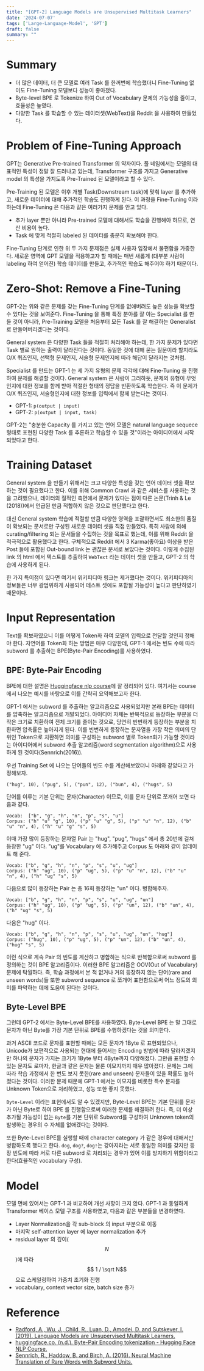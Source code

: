 ```yaml
---
title: "[GPT-2] Language Models are Unsupervised Multitask Learners"
date: '2024-07-07'
tags: ['Large-Language-Model', 'GPT']
draft: false
summary: ""
---
```


# Summary

- 더 많은 데이터, 더 큰 모델로 여러 Task 를 한꺼번에 학습했더니 Fine-Tuning 없이도 Fine-Tuning 모델보다 성능이 좋아졌다.
- Byte-level BPE 로 Tokenize 하여 Out of Vocabulary 문제의 가능성을 줄이고, 효율성은 높였다.
- 다양한 Task 를 학습할 수 있는 데이터셋(WebText)을 Reddit 을 사용하여 만들었다.

# Problem of Fine-Tuning Approach

GPT는 Generative Pre-trained Transformer 의 약자이다. 풀 네임에서는 모델의 대표적인 특성이 정말 잘 드러나고 있는데, Transformer 구조를 가지고 Generative model 의 특성을 가지도록 Pre-Trained 된 모델이라고 할 수 있다.

Pre-Training 된 모델은 이후 개별 Task(Downstream task)에 맞춰 layer 를 추가하고, 새로운 데이터에 대해 추가적인 학습도 진행하게 된다. 이 과정을 Fine-Tuning 이라 하는데 Fine-Tuning 은 다음과 같은 여러가지 문제를 안고 있다.

- 추가 layer 뿐만 아니라 Pre-trained 모델에 대해서도 학습을 진행해야 하므로, 연산 비용이 높다.
- Task 에 맞게 적절히 labeled 된 데이터를 충분히 확보해야 한다.

Fine-Tuning 단계로 인한 위 두 가지 문제점은 실제 사용자 입장에서 불편함을 가중한다. 새로운 영역에 GPT 모델을 적용하고자 할 때에는 매번 새롭게 (대부분 사람이 labeling 하여 얻어진) 학습 데이터를 만들고, 추가적인 학습도 해주어야 하기 때문이다.

# Zero-Shot: Remove a Fine-Tuning

GPT-2는 위와 같은 문제를 갖는 Fine-Tuning 단계를 없애버려도 높은 성능을 확보할 수 있다는 것을 보여준다. Fine-Tuning 을 통해 특정 분야를 잘 아는 Specialist 를 만들 것이 아니라, Pre-Training 모델을 처음부터 모든 Task 를 잘 해결하는 Generalist 로 만들어버리겠다는 것이다.

General system 은 다양한 Task 들을 적절히 처리해야 하는데, 한 가지 문제가 있다면 Task 별로 원하는 출력이 달라진다는 것이다. 동일한 것에 대해 묻는 질문이라 할지라도 O/X 퀴즈인지, 선택형 문제인지, 서술형 문제인지에 따라 해답이 달라지는 것처럼.

Specialist 를 만드는 GPT-1 는 세 가지 유형의 문제 각각에 대해 Fine-Tuning 을 진행하여 문제를 해결할 것이다. General system 은 사람이 그러하듯, 문제의 유형이 무엇인지에 대한 정보를 함께 받아 적절한 형태의 정답을 반환하도록 학습한다. 즉 이 문제가 O/X 퀴즈인지, 서술형인지에 대한 정보를 입력에서 함께 받는다는 것이다.

- GPT-1: `p(output | input)`
- GPT-2: `p(output | input, task)`

GPT-2는 "충분한 Capacity 를 가지고 있는 언어 모델은 natural language sequece 형태로 표현된 다양한 Task 를 추론하고 학습할 수 있을 것"이라는 아이디어에서 시작되었다고 한다.

# Training Dataset

General system 을 만들기 위해서는 크고 다양한 특성을 갖는 언어 데이터 셋을 확보하는 것이 필요했다고 한다. 이를 위해 Common Crawl 과 같은 서비스를 사용하는 것을 고려했으나, 데이터의 질적인 측면에서 문제가 있다는 점이 다른 논문(Trinh & Le (2018))에서 언급된 만큼 적합하지 않은 것으로 판단했다고 한다.

대신 General system 학습에 적절할 만큼 다양한 영역을 포괄하면서도 최소한의 품질이 확보되는 문서로만 구성된 새로운 데이터 셋을 직접 만들었다. 특히 사람에 의해 curating/filtering 되는 문서들을 수집하는 것을 목표로 했는데, 이를 위해 Reddit 을 적극적으로 활용했다고 한다. 구체적으로 Reddit 에서 3 Karma(좋아요) 이상을 받은 Post 들에 포함된 Out-bound link 는 괜찮은 문서로 보았다는 것이다. 이렇게 수집된 link 의 html 에서 텍스트를 추출하여 `WebText` 라는 데이터 셋을 만들고, GPT-2 의 학습에 사용하게 된다.

한 가지 특이점이 있다면 여기서 위키피디아 링크는 제거했다는 것이다. 위키피디아의 정보들은 너무 광범위하게 사용되어 테스트 셋에도 포함될 가능성이 높다고 판단하였기 때문이다.

# Input Representation

Text를 확보하였으니 이를 어떻게 Token화 하여 모델의 입력으로 전달할 것인지 정해야 한다. 자연어를 Token화 하는 방법은 매우 다양한데, GPT-1 에서는 빈도 수에 따라 subword 를 추출하는 BPE(Byte-Pair Encoding)를 사용하였다.

## BPE: Byte-Pair Encoding

BPE에 대한 설명은 [Huggingface nlp course](https://huggingface.co/learn/nlp-course/en/chapter6/5)에 잘 정리되어 있다. 여기서는 course 에서 나오는 예시를 바탕으로 이를 간략히 요약해보고자 한다.

GPT-1 에서는 subword 를 추출하는 알고리즘으로 사용되었지만 본래 BPE는 데이터를 압축하는 알고리즘으로 개발되었다. 아이디어 자체는 반복적으로 등장하는 부분을 더 작은 크기로 치환하여 전체 크기를 줄이는 것으로, 당연히 빈번하게 등장하는 부분을 치환하면 압축률은 높아지게 된다. 이를 빈번하게 등장하는 문자열을 가장 작은 의미의 단위인 Token으로 치환하면 의미를 구성하는 subword 별로 Token화가 가능할 것이라는 아이디어에서 subword 추출 알고리즘(word segmentation algorithm)으로 사용하게 된 것이다(Sennrich(2016)).

우선 Training Set 에 나오는 단어들의 빈도 수를 계산해보았더니 아래와 같았다고 가정해보자.

```
("hug", 10), ("pug", 5), ("pun", 12), ("bun", 4), ("hugs", 5)
```

단어를 이루는 기본 단위는 문자(Character) 이므로, 이를 문자 단위로 쪼개어 보면 다음과 같다.

```
Vocab:  ["b", "g", "h", "n", "p", "s", "u"]
Corpus: ("h" "u" "g", 10), ("p" "u" "g", 5), ("p" "u" "n", 12), ("b" "u" "n", 4), ("h" "u" "g" "s", 5)
```

이때 가장 많이 등장하는 문자열 Pair 는 "hug", "pug", "hugs" 에서 총 20번에 걸쳐 등장한 "ug" 이다. "ug"를 Vocabulary 에 추가해주고 Corpus 도 아래와 같이 업데이트 해 준다.

```
Vocab: ["b", "g", "h", "n", "p", "s", "u", "ug"]
Corpus: ("h" "ug", 10), ("p" "ug", 5), ("p" "u" "n", 12), ("b" "u" "n", 4), ("h" "ug" "s", 5)
```

다음으로 많이 등장하는 Pair 는 총 16회 등장하는 "un" 이다. 병합해주자.

```
Vocab: ["b", "g", "h", "n", "p", "s", "u", "ug", "un"]
Corpus: ("h" "ug", 10), ("p" "ug", 5), ("p" "un", 12), ("b" "un", 4), ("h" "ug" "s", 5)
```

다음은 "hug" 이다.

```
Vocab: ["b", "g", "h", "n", "p", "s", "u", "ug", "un", "hug"]
Corpus: ("hug", 10), ("p" "ug", 5), ("p" "un", 12), ("b" "un", 4), ("hug" "s", 5)
```

이런 식으로 계속 Pair 의 빈도를 계산하고 병합하는 식으로 반복함으로써 subword 를 정의하는 것이 BPE 알고리즘이다. 이러한 BPE 알고리즘은 OOV(Out of Vacabulary) 문제에 탁월하다. 즉, 학습 과정에서 본 적 없거나 거의 등장하지 않는 단어(rare and unseen words)들 또한 subword sequence 로 쪼개어 표현함으로써 어느 정도의 의미를 파악하는 데에 도움이 된다는 것이다.

## Byte-Level BPE

그런데 GPT-2 에서는 Byte-Level BPE를 사용하였다. Byte-Level BPE 는 말 그대로 문자가 아닌 Byte를 가장 기본 단위로 BPE를 수행하겠다는 것을 의미한다.

과거 ASCII 코드로 문자를 표현할 때에는 모든 문자가 1Byte 로 표현되었으나, Unicode가 보편적으로 사용되는 현대에 들어서는 Encoding 방법에 따라 달라지겠지만 하나의 문자가 가지는 크기가 1Byte 부터 4Byte까지 다양해졌다. 그만큼 표현할 수 있는 문자도 로마자, 한글과 같은 문자는 물론 이모지까지 매우 많아졌다. 문제는 그에 따라 학습 과정에서 한 번도 보지 못한(rare and unseen) 문자들이 있을 확률도 높아졌다는 것이다. 이러한 문제 때문에 GPT-1 에서는 이모지를 비롯한 특수 문자를 Unknown Token으로 처리하였고, 성능 또한 좋지 못했다.

`Byte-Level` 이라는 표현에서도 알 수 있겠지만, Byte-Level BPE는 기본 단위를 문자가 아닌 Byte로 하여 BPE 를 진행함으로써 이러한 문제를 해결하려 한다. 즉, 더 이상 추가될 가능성이 없는 `Byte`를 기본 단위로 Subword를 구성하여 Unknown token의 발생하는 경우의 수 자체를 없애겠다는 것이다.

또한 Byte-Level BPE를 실행할 때에 character category 가 같은 경우에 대해서만 병합하도록 했다고 한다. `dog`, `dog?`, `dog!`는 강아지라는 서로 동일한 의미를 갖지만 등장 빈도에 따라 서로 다른 subword 로 처리되는 경우가 있어 이를 방지하기 위함이라고 한다(효율적인 vocabulary 구성).

# Model

모델 면에 있어서는 GPT-1 과 비교하여 개선 사항이 크지 않다. GPT-1 과 동일하게 Transformer 베이스 모델 구조를 사용하였고, 다음과 같은 부분들을 변경하였다.

- Layer Normalization을 각 sub-block 의 input 부분으로 이동
- 마지막 self-attention layer 에 layer normalization 추가
- residual layer 의 깊이($$ N $$)에 따라 $$ 1 / \sqrt N$$ 으로 스케일링하여 가중치 초기화 진행
- vocabulary, context vector size, batch size 증가

# Reference

- [Radford, A., Wu, J., Child, R., Luan, D., Amodei, D. and Sutskever, I. (2019). Language Models are Unsupervised Multitask Learners.](https://d4mucfpksywv.cloudfront.net/better-language-models/language-models.pdf.)
- [huggingface.co. (n.d.). Byte-Pair Encoding tokenization - Hugging Face NLP Course.](https://huggingface.co/learn/nlp-course/en/chapter6/5)
- [Sennrich, R., Haddow, B. and Birch, A. (2016). Neural Machine Translation of Rare Words with Subword Units.](https://arxiv.org/pdf/1508.07909)

